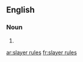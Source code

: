 ==English==

===Noun===
{{head|en|plural|head=[[slayer]] [[rule]]s}}

# {{plural of|slayer rule|lang=en}}

[[ar:slayer rules]]
[[fr:slayer rules]]